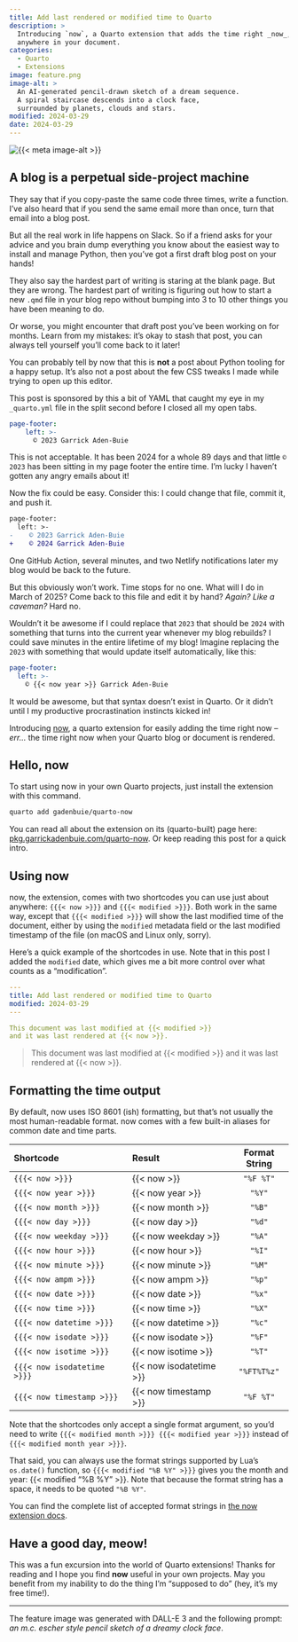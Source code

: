 ```yaml
---
title: Add last rendered or modified time to Quarto
description: >
  Introducing `now`, a Quarto extension that adds the time right _now_,
  anywhere in your document.
categories:
  - Quarto
  - Extensions
image: feature.png
image-alt: >
  An AI-generated pencil-drawn sketch of a dream sequence.
  A spiral staircase descends into a clock face,
  surrounded by planets, clouds and stars.
modified: 2024-03-29
date: 2024-03-29
---
```


```{=html}
<img src="{{< meta image >}}" class="mb-4" alt="{{< meta image-alt >}}" />
```

## A blog is a perpetual side-project machine

They say that if you copy-paste the same code three times, write a function.
I've also heard that if you send the same email more than once, turn that email into a blog post.

But all the real work in life happens on Slack.
So if a friend asks for your advice and you brain dump everything you know about the easiest way to install and manage Python, then you've got a first draft blog post on your hands!

They also say the hardest part of writing is staring at the blank page.
But they are wrong.
The hardest part of writing is figuring out how to start a new `.qmd` file in your blog repo without bumping into 3 to 10 other things you have been meaning to do.

Or worse, you might encounter that draft post you've been working on for months.
Learn from my mistakes: it's okay to stash that post, you can always tell yourself you'll come back to it later!

You can probably tell by now that this is **not** a post about Python tooling for a happy setup.
It's also not a post about the few CSS tweaks I made while trying to open up this editor.

This post is sponsored by this a bit of YAML that caught my eye in my `_quarto.yml` file in the split second before I closed all my open tabs.

``` yaml
page-footer:
    left: >-
      © 2023 Garrick Aden-Buie
```

This is not acceptable.
It has been 2024 for a whole 89 days and that little `© 2023` has been sitting in my page footer the entire time.
I'm lucky I haven't gotten any angry emails about it!

Now the fix could be easy.
Consider this: I could change that file, commit it, and push it.

``` patch
page-footer:
  left: >-
-    © 2023 Garrick Aden-Buie
+    © 2024 Garrick Aden-Buie
```

One GitHub Action, several minutes, and two Netlify notifications later my blog would be back to the future.

But this obviously won't work.
Time stops for no one.
What will I do in March of 2025?
Come back to this file and edit it by hand?
*Again? Like a caveman?* Hard no.

Wouldn't it be awesome if I could replace that `2023` that should be `2024` with something that turns into the current year whenever my blog rebuilds?
I could save minutes in the entire lifetime of my blog!
Imagine replacing the `2023` with something that would update itself automatically, like this:

``` .yaml
page-footer:
  left: >-
    © {{< now year >}} Garrick Aden-Buie
```

It would be awesome, but that syntax doesn't exist in Quarto.
Or it didn't until I my productive procrastination instincts kicked in!

Introducing [now](https://pkg.garrickadenbuie.com/quarto-now), a quarto extension for easily adding the time right now – *err...* the time right now when your Quarto blog or document is rendered.

## Hello, now

To start using now in your own Quarto projects, just install the extension with this command.

``` bash
quarto add gadenbuie/quarto-now
```

You can read all about the extension on its (quarto-built) page here: [pkg.garrickadenbuie.com/quarto-now](https://pkg.garrickadenbuie.com/quarto-now).
Or keep reading this post for a quick intro.

## Using now

now, the extension, comes with two shortcodes you can use just about anywhere: `{{{< now >}}}` and `{{{< modified >}}}`.
Both work in the same way, except that `{{{< modified >}}}` will show the last modified time of the document, either by using the `modified` metadata field or the last modified timestamp of the file (on macOS and Linux only, sorry).

Here's a quick example of the shortcodes in use.
Note that in this post I added the `modified` date, which gives me a bit more control over what counts as a "modification".

```.yaml
---
title: Add last rendered or modified time to Quarto
modified: 2024-03-29
---

This document was last modified at {{< modified >}}
and it was last rendered at {{< now >}}.
```

> This document was last modified at {{< modified >}} and it was last rendered at {{< now >}}.

## Formatting the time output

By default, now uses ISO 8601 (ish) formatting, but that's not usually the most human-readable format.
now comes with a few built-in aliases for common date and time parts.

| Shortcode                   | Result                  | Format String |
|:----------------------------|:------------------------|:-------------:|
| `{{{< now >}}}`             | {{< now >}}             |   `"%F %T"`   |
| `{{{< now year >}}}`        | {{< now year >}}        |    `"%Y"`     |
| `{{{< now month >}}}`       | {{< now month >}}       |    `"%B"`     |
| `{{{< now day >}}}`         | {{< now day >}}         |    `"%d"`     |
| `{{{< now weekday >}}}`     | {{< now weekday >}}     |    `"%A"`     |
| `{{{< now hour >}}}`        | {{< now hour >}}        |    `"%I"`     |
| `{{{< now minute >}}}`      | {{< now minute >}}      |    `"%M"`     |
| `{{{< now ampm >}}}`        | {{< now ampm >}}        |    `"%p"`     |
| `{{{< now date >}}}`        | {{< now date >}}        |    `"%x"`     |
| `{{{< now time >}}}`        | {{< now time >}}        |    `"%X"`     |
| `{{{< now datetime >}}}`    | {{< now datetime >}}    |    `"%c"`     |
| `{{{< now isodate >}}}`     | {{< now isodate >}}     |    `"%F"`     |
| `{{{< now isotime >}}}`     | {{< now isotime >}}     |    `"%T"`     |
| `{{{< now isodatetime >}}}` | {{< now isodatetime >}} |  `"%FT%T%z"`  |
| `{{{< now timestamp >}}}`   | {{< now timestamp >}}   |   `"%F %T"`   |

Note that the shortcodes only accept a single format argument,
so you'd need to write `{{{< modified month >}}} {{{< modified year >}}}`
instead of `{{{< modified month year >}}}`.

That said, you can always use the format strings supported by Lua's `os.date()` function,
so `{{{< modified "%B %Y" >}}}` gives you the month and year:
{{< modified "%B %Y" >}}.
Note that because the format string has a space, it needs to be quoted `"%B %Y"`.

You can find the complete list of accepted format strings in [the now extension docs](https://pkg.garrickadenbuie.com/quarto-now/#format-strings).

## Have a good day, meow!

This was a fun excursion into the world of Quarto extensions!
Thanks for reading and I hope you find **now** useful in your own projects.
May you benefit from my inability to do the thing I'm "supposed to do" (hey, it's my free time!).


---

::: small
The feature image was generated with DALL-E 3 and the following prompt:
_an m.c. escher style pencil sketch of a dreamy clock face_.
:::
